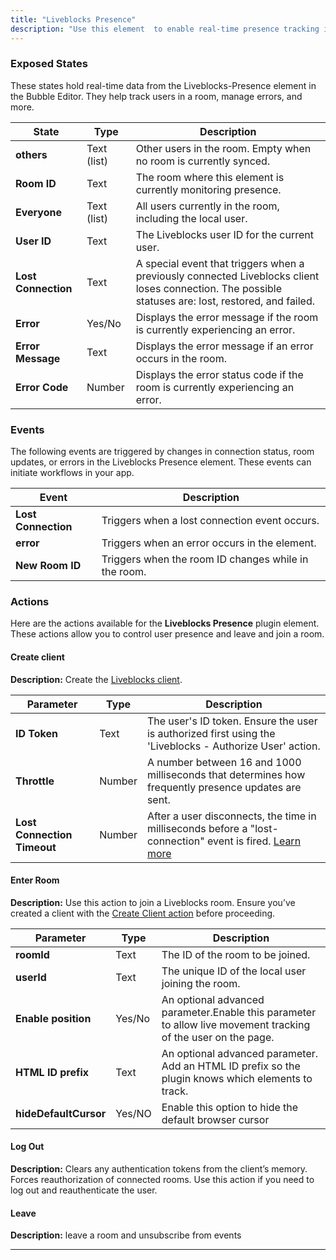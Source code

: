 ```yaml
---
title: "Liveblocks Presence"
description: "Use this element  to enable real-time presence tracking in your Bubble app."
---
```



### Exposed States

These states hold real-time data from the Liveblocks-Presence element in the Bubble Editor. They help track users in a room, manage errors, and more.

| **State**           | **Type**    | **Description**                                                                                                                                      |
| ------------------- | ----------- | ---------------------------------------------------------------------------------------------------------------------------------------------------- |
| **others**          | Text (list) | Other users in the room. Empty when no room is currently synced.                                                                                     |
| **Room ID**         | Text        | The room where this element is currently monitoring presence.                                                                                        |
| **Everyone**        | Text (list) | All users currently in the room, including the local user.                                                                                           |
| **User ID**         | Text        | The Liveblocks user ID for the current user.                                                                                                         |
| **Lost Connection** | Text        | A special event that triggers when a previously connected Liveblocks client loses connection. The possible statuses are: lost, restored, and failed. |
| **Error**           | Yes/No      | Displays the error message if the room is currently experiencing an error.                                                                           |
| **Error Message**   | Text        | Displays the error message if an error occurs in the room.                                                                                           |
| **Error Code**      | Number      | Displays the error status code if the room is currently experiencing an error.                                                                       |

### Events

The following events are triggered by changes in connection status, room updates, or errors in the Liveblocks Presence element. These events can initiate workflows in your app.

| **Event**           | **Description**                                      |
| ------------------- | ---------------------------------------------------- |
| **Lost Connection** | Triggers when a lost connection event occurs.        |
| **error**           | Triggers when an error occurs in the element.        |
| **New Room ID**     | Triggers when the room ID changes while in the room. |

### Actions

Here are the actions available for the **Liveblocks Presence** plugin element. These actions allow you to control user presence and leave and join a room.

#### Create client

**Description:** Create the [Liveblocks client](https://liveblocks.io/docs/api-reference/liveblocks-client#createClient).

| **Parameter**               | **Type** | **Description**                                                                                                                                                                                          |
| --------------------------- | -------- | -------------------------------------------------------------------------------------------------------------------------------------------------------------------------------------------------------- |
| **ID Token**                | Text     | The user's ID token. Ensure the user is authorized first using the 'Liveblocks - Authorize User' action.                                                                                                 |
| **Throttle**                | Number   | A number between 16 and 1000 milliseconds that determines how frequently presence updates are sent.                                                                                                      |
| **Lost Connection Timeout** | Number   | After a user disconnects, the time in milliseconds before a "lost-connection" event is fired. [Learn more](https://liveblocks.io/docs/api-reference/liveblocks-client#createClientLostConnectionTimeout) |

#### **Enter Room**

**Description:** Use this action to join a Liveblocks room. Ensure you’ve created a client with the [Create Client action](#create-client) before proceeding.

| **Parameter**         | **Type** | **Description**                                                                                               |
| --------------------- | -------- | ------------------------------------------------------------------------------------------------------------- |
| **roomId**            | Text     | The ID of the room to be joined.                                                                              |
| **userId**            | Text     | The unique ID of the local user joining the room.                                                             |
| **Enable position**   | Yes/No   | An optional advanced parameter.Enable this parameter to allow live movement tracking of the user on the page. |
| **HTML ID prefix**    | Text     | An optional advanced parameter. Add an HTML ID prefix so the plugin knows which elements to track.            |
| **hideDefaultCursor** | Yes/NO   | Enable this option to hide the default browser cursor                                                         |

#### **Log Out**

**Description:** Clears any authentication tokens from the client’s memory. Forces reauthorization of connected rooms. Use this action if you need to log out and reauthenticate the user.

#### **Leave**

**Description:** leave a room and unsubscribe from events

---

<liveblocksFooter />

